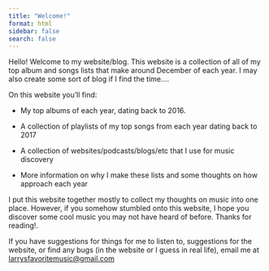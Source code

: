 ```yaml
---
title: "Welcome!"
format: html
sidebar: false
search: false
---
```


Hello! Welcome to my website/blog. This website is a collection of all of my top album and songs lists that make around December of each year. I may also create some sort of blog if I find the time....

On this website you'll find:

-   My top albums of each year, dating back to 2016.

-   A collection of playlists of my top songs from each year dating back to 2017

-   A collection of websites/podcasts/blogs/etc that I use for music discovery

-   More information on why I make these lists and some thoughts on how approach each year

I put this website together mostly to collect my thoughts on music into one place. However, if you somehow stumbled onto this website, I hope you discover some cool music you may not have heard of before. Thanks for reading!.

If you have suggestions for things for me to listen to, suggestions for the website, or find any bugs (in the website or I guess in real life), email me at [larrysfavoritemusic\@gmail.com](mailto:larrysfavoritemusic@gmail.com)

### 
